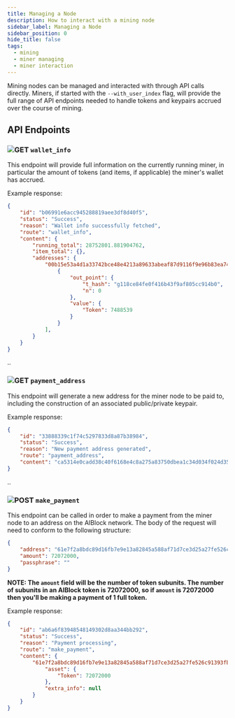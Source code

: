 ```yaml
---
title: Managing a Node
description: How to interact with a mining node
sidebar_label: Managing a Node
sidebar_position: 0
hide_title: false
tags:
  - mining
  - miner managing
  - miner interaction
---
```


Mining nodes can be managed and interacted with through API calls directly. Miners, if started with the `--with_user_index` flag, will provide 
the full range of API endpoints needed to handle tokens and keypairs accrued over the course of mining.

## API Endpoints

### **<img src="https://img.shields.io/badge/GET-2176FF" alt="GET"/> `wallet_info`**

This endpoint will provide full information on the currently running miner, in particular the amount of tokens (and items, if applicable) the miner's 
wallet has accrued.

Example response:

```json
{
    "id": "b06991e6acc945288819aee3df8d40f5",
    "status": "Success",
    "reason": "Wallet info successfully fetched",
    "route": "wallet_info",
    "content": {
        "running_total": 28752801.881904762,
        "item_total": {},
        "addresses": {
            "00b15e53a4d1a33742bce48e4213a89633abeaf87d9116f9e96b83ea7440d122": [
                {
                    "out_point": {
                        "t_hash": "g118ce84fe0f416b43f9af805cc914b0",
                        "n": 0
                    },
                    "value": {
                        "Token": 7488539
                    }
                }
            ],
        }
    }
}
```

..

### **<img src="https://img.shields.io/badge/GET-2176FF" alt="GET"/> `payment_address`**

This endpoint will generate a new address for the miner node to be paid to, including the construction of an associated public/private keypair.

Example response:

```json
{
    "id": "33888339c1f74c5297833d8a87b38984",
    "status": "Success",
    "reason": "New payment address generated",
    "route": "payment_address",
    "content": "ca5314e0cadd38c40f6168e4c8a275a83750dbea1c34d034f024d35f66abc214"
}
```

..

### **<img src="https://img.shields.io/badge/POST-07BEB8" alt="POST"/> `make_payment`**

This endpoint can be called in order to make a payment from the miner node to an address on the AIBlock network. The body of the request will 
need to conform to the following structure:

```json
{
    "address": "61e7f2a8bdc89d16fb7e9e13a82845a588af71d7ce3d25a27fe526c91393fb6f",
    "amount": 72072000,
    "passphrase": ""
}
```

**NOTE: The `amount` field will be the number of token subunits. The number of subunits in an AIBlock token is 72072000, so if `amount` is 72072000 then you'll be 
making a payment of 1 full token.**

Example response:

```json
{
    "id": "ab6a6f83948548149302d8aa344bb292",
    "status": "Success",
    "reason": "Payment processing",
    "route": "make_payment",
    "content": {
        "61e7f2a8bdc89d16fb7e9e13a82845a588af71d7ce3d25a27fe526c91393fb6f": {
            "asset": {
                "Token": 72072000
            },
            "extra_info": null
        }
    }
}
```